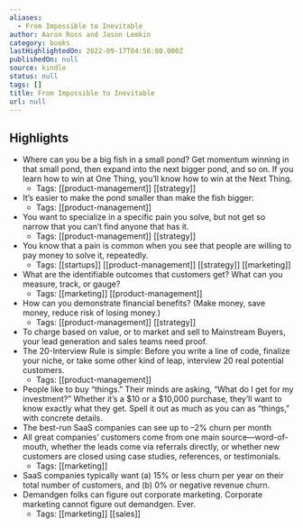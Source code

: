 ```yaml
---
aliases:
  - From Impossible to Inevitable
author: Aaron Ross and Jason Lemkin
category: books
lastHighlightedOn: 2022-09-17T04:56:00.000Z
publishedOn: null
source: kindle
status: null
tags: []
title: From Impossible to Inevitable
url: null
---
```

## Highlights

- Where can you be a big fish in a small pond? Get momentum winning in that small pond, then expand into the next bigger pond, and so on. If you learn how to win at One Thing, you’ll know how to win at the Next Thing.
    - Tags: [[product-management]] [[strategy]]
- It’s easier to make the pond smaller than make the fish bigger:
    - Tags: [[product-management]]
- You want to specialize in a specific pain you solve, but not get so narrow that you can’t find anyone that has it.
    - Tags: [[product-management]] [[strategy]]
- You know that a pain is common when you see that people are willing to pay money to solve it, repeatedly.
    - Tags: [[startups]] [[product-management]] [[strategy]] [[marketing]]
- What are the identifiable outcomes that customers get? What can you measure, track, or gauge?
    - Tags: [[marketing]] [[product-management]]
- How can you demonstrate financial benefits? (Make money, save money, reduce risk of losing money.)
    - Tags: [[product-management]] [[strategy]]
- To charge based on value, or to market and sell to Mainstream Buyers, your lead generation and sales teams need proof.
- The 20-Interview Rule is simple: Before you write a line of code, finalize your niche, or take some other kind of leap, interview 20 real potential customers.
    - Tags: [[product-management]]
- People like to buy “things.” Their minds are asking, “What do I get for my investment?” Whether it’s a $10 or a $10,000 purchase, they’ll want to know exactly what they get. Spell it out as much as you can as “things,” with concrete details.
- The best-run SaaS companies can see up to –2% churn per month
- All great companies’ customers come from one main source—word-of-mouth, whether the leads come via referrals directly, or whether new customers are closed using case studies, references, or testimonials.
    - Tags: [[marketing]]
- SaaS companies typically want (a) 15% or less churn per year on their total number of customers, and (b) 0% or negative revenue churn.
- Demandgen folks can figure out corporate marketing. Corporate marketing cannot figure out demandgen. Ever.
    - Tags: [[marketing]] [[sales]]
